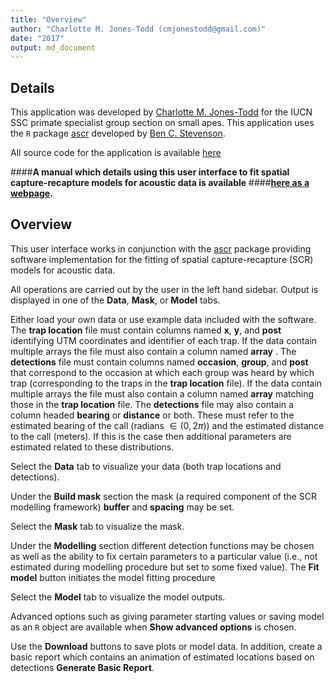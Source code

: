 ```yaml
---
title: "Overview"
author: "Charlotte M. Jones-Todd (cmjonestodd@gmail.com)"
date: "2017"
output: md_document
---
```

## Details

This application was developed by [Charlotte M. Jones-Todd](mailto:cmjonestodd@gmail.com) for the IUCN SSC primate specialist group section on small apes. This application uses the `R` package [ascr](https://github.com/b-steve/ascr) developed by [Ben C. Stevenson](http://bcstevenson.nfshost.com).

All source code for the application is available [here](https://github.com/cmjt/ascr_shiny)

####**A manual which details using this user interface to fit spatial capture-recapture models for acoustic data is available** 
####**[here as a webpage](https://cmjt.github.io/ascr_shiny/).**

## Overview

This user interface works in conjunction with the [ascr](https://github.com/b-steve/ascr) package providing software implementation for the fitting of spatial capture-recapture (SCR) models for acoustic data.

All operations are carried out by the user in the left hand sidebar. Output is displayed in one of the **Data**, **Mask**, or **Model** tabs. 

Either load your own data or use example data included with the software. The **trap location** file must contain columns named **x**, **y**, and **post** identifying UTM coordinates and identifier of each trap. If the data contain multiple arrays the file must also contain a column named **array** . The **detections** file must contain columns named **occasion**, **group**, and **post** that correspond to the occasion at which each group was heard by which trap (corresponding to the traps in the **trap location** file). If the data contain multiple arrays the file must also contain a column named **array**  matching those in the **trap location** file. The **detections** file may also contain a column headed **bearing** or **distance** or both. These must refer to the estimated bearing of the call (radians $\in (0,2\pi)$) and the estimated distance to the call (meters). If this is the case then additional parameters are estimated related to these distributions.

Select the **Data** tab to visualize your data (both trap locations and detections).

Under the **Build mask** section the mask (a required component of the SCR modelling framework) **buffer** and **spacing** may be set.

Select the **Mask** tab to visualize the mask.

Under the **Modelling** section different detection functions may be chosen as well as the ability to fix certain parameters to a particular value (i.e., not estimated during modelling procedure but set to some fixed value). The **Fit model** button initiates the model fitting procedure

Select the **Model** tab to visualize the model outputs.

Advanced options such as giving parameter starting values or saving model as an `R` object are available when **Show advanced options** is chosen.

Use the **Download** buttons to save plots or model data. In addition, create a basic report which contains an animation of estimated locations based on detections **Generate Basic Report**.

